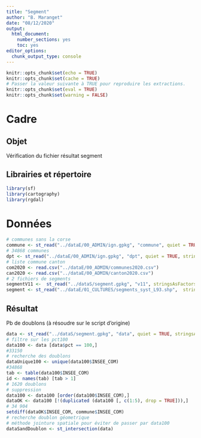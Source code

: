 ---
title: "Segment"
author: "B. Maranget"
date: "08/12/2020"
output: 
  html_document: 
    number_sections: yes
    toc: yes
editor_options: 
  chunk_output_type: console
---


```{r setup, include=FALSE}
knitr::opts_chunk$set(echo = TRUE)
knitr::opts_chunk$set(cache = TRUE)
# Passer la valeur suivante à TRUE pour reproduire les extractions.
knitr::opts_chunk$set(eval = TRUE)
knitr::opts_chunk$set(warning = FALSE)
```

# Cadre

## Objet

Vérification du fichier résultat segment

## Librairies et répertoire

```{r}
library(sf)
library(cartography)
library(rgdal)
```

# Données

```{r}
# communes sans la corse
commune <- st_read("../dataE/00_ADMIN/ign.gpkg", "commune", quiet = TRUE,stringsAsFactors = F)
# 34868 communes
dpt <- st_read("../dataE/00_ADMIN/ign.gpkg", "dpt", quiet = TRUE, stringsAsFactors = F)
# liste commune canton
com2020 <- read.csv("../dataE/00_ADMIN/communes2020.csv")
can2020 <- read.csv("../dataE/00_ADMIN/canton2020.csv")
# 2 fichiers de segments
segmentV11 <-  st_read("../dataS/segment.gpkg", "v11", stringsAsFactors = F)
segment <- st_read("../dataE/01_CULTURES/segments_syst_L93.shp",  stringsAsFactors = F)
```

## Résultat

Pb de doublons (à résoudre sur le script d'origine)

```{r}
data <- st_read("../dataS/segment.gpkg", "data", quiet = TRUE, stringsAsFactors = TRUE)
# filtre sur les pct100
data100 <- data [data$pct == 100,]
#33150
# recherche des doublons
dataUnique100 <- unique(data100$INSEE_COM)
#34868
tab <- table(data100$INSEE_COM)
id <- names(tab) [tab > 1]
# 1620 doublons
# suppression
data100 <- data100 [order(data100$INSEE_COM),]
dataOK <- data100 [!(duplicated (data100 [, c(1:5), drop = TRUE])),]
# 34 904
setdiff(dataOK$INSEE_COM, commune$INSEE_COM)
# recherche doublon géometrique
# méthode jointure spatiale pour éviter de passer par data100
dataSandDoublon <- st_intersection(data)

```


